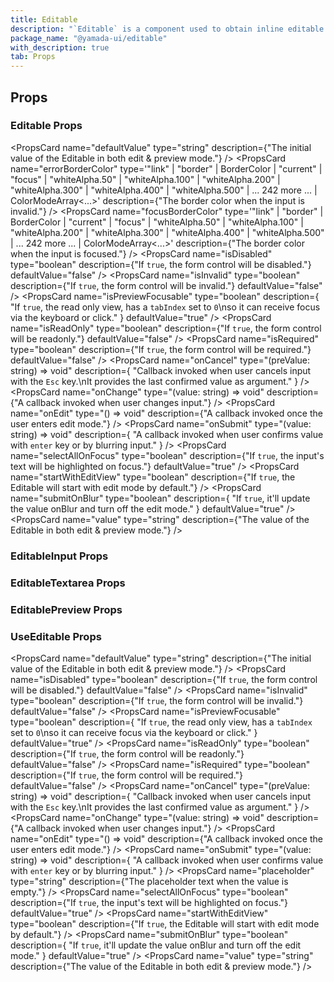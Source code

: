 ```yaml
---
title: Editable
description: "`Editable` is a component used to obtain inline editable text input."
package_name: "@yamada-ui/editable"
with_description: true
tab: Props
---
```


## Props

### Editable Props

<PropsCard
  name="defaultValue"
  type="string"
  description={"The initial value of the Editable in both edit & preview mode."}
/>
<PropsCard
  name="errorBorderColor"
  type='"link" | "border" | BorderColor | "current" | "focus" | "whiteAlpha.50" | "whiteAlpha.100" | "whiteAlpha.200" | "whiteAlpha.300" | "whiteAlpha.400" | "whiteAlpha.500" | ... 242 more ... | ColorModeArray<...>'
  description={"The border color when the input is invalid."}
/>
<PropsCard
  name="focusBorderColor"
  type='"link" | "border" | BorderColor | "current" | "focus" | "whiteAlpha.50" | "whiteAlpha.100" | "whiteAlpha.200" | "whiteAlpha.300" | "whiteAlpha.400" | "whiteAlpha.500" | ... 242 more ... | ColorModeArray<...>'
  description={"The border color when the input is focused."}
/>
<PropsCard
  name="isDisabled"
  type="boolean"
  description={"If `true`, the form control will be disabled."}
  defaultValue="false"
/>
<PropsCard
  name="isInvalid"
  type="boolean"
  description={"If `true`, the form control will be invalid."}
  defaultValue="false"
/>
<PropsCard
  name="isPreviewFocusable"
  type="boolean"
  description={
    "If `true`, the read only view, has a `tabIndex` set to `0`\nso it can receive focus via the keyboard or click."
  }
  defaultValue="true"
/>
<PropsCard
  name="isReadOnly"
  type="boolean"
  description={"If `true`, the form control will be readonly."}
  defaultValue="false"
/>
<PropsCard
  name="isRequired"
  type="boolean"
  description={"If `true`, the form control will be required."}
  defaultValue="false"
/>
<PropsCard
  name="onCancel"
  type="(preValue: string) => void"
  description={
    "Callback invoked when user cancels input with the `Esc` key.\nIt provides the last confirmed value as argument."
  }
/>
<PropsCard
  name="onChange"
  type="(value: string) => void"
  description={"A callback invoked when user changes input."}
/>
<PropsCard
  name="onEdit"
  type="() => void"
  description={"A callback invoked once the user enters edit mode."}
/>
<PropsCard
  name="onSubmit"
  type="(value: string) => void"
  description={
    "A callback invoked when user confirms value with `enter` key or by blurring input."
  }
/>
<PropsCard
  name="selectAllOnFocus"
  type="boolean"
  description={"If `true`, the input's text will be highlighted on focus."}
  defaultValue="true"
/>
<PropsCard
  name="startWithEditView"
  type="boolean"
  description={"If `true`, the Editable will start with edit mode by default."}
/>
<PropsCard
  name="submitOnBlur"
  type="boolean"
  description={
    "If `true`, it'll update the value onBlur and turn off the edit mode."
  }
  defaultValue="true"
/>
<PropsCard
  name="value"
  type="string"
  description={"The value of the Editable in both edit & preview mode."}
/>

### EditableInput Props

### EditableTextarea Props

### EditablePreview Props

### UseEditable Props

<PropsCard
  name="defaultValue"
  type="string"
  description={"The initial value of the Editable in both edit & preview mode."}
/>
<PropsCard
  name="isDisabled"
  type="boolean"
  description={"If `true`, the form control will be disabled."}
  defaultValue="false"
/>
<PropsCard
  name="isInvalid"
  type="boolean"
  description={"If `true`, the form control will be invalid."}
  defaultValue="false"
/>
<PropsCard
  name="isPreviewFocusable"
  type="boolean"
  description={
    "If `true`, the read only view, has a `tabIndex` set to `0`\nso it can receive focus via the keyboard or click."
  }
  defaultValue="true"
/>
<PropsCard
  name="isReadOnly"
  type="boolean"
  description={"If `true`, the form control will be readonly."}
  defaultValue="false"
/>
<PropsCard
  name="isRequired"
  type="boolean"
  description={"If `true`, the form control will be required."}
  defaultValue="false"
/>
<PropsCard
  name="onCancel"
  type="(preValue: string) => void"
  description={
    "Callback invoked when user cancels input with the `Esc` key.\nIt provides the last confirmed value as argument."
  }
/>
<PropsCard
  name="onChange"
  type="(value: string) => void"
  description={"A callback invoked when user changes input."}
/>
<PropsCard
  name="onEdit"
  type="() => void"
  description={"A callback invoked once the user enters edit mode."}
/>
<PropsCard
  name="onSubmit"
  type="(value: string) => void"
  description={
    "A callback invoked when user confirms value with `enter` key or by blurring input."
  }
/>
<PropsCard
  name="placeholder"
  type="string"
  description={"The placeholder text when the value is empty."}
/>
<PropsCard
  name="selectAllOnFocus"
  type="boolean"
  description={"If `true`, the input's text will be highlighted on focus."}
  defaultValue="true"
/>
<PropsCard
  name="startWithEditView"
  type="boolean"
  description={"If `true`, the Editable will start with edit mode by default."}
/>
<PropsCard
  name="submitOnBlur"
  type="boolean"
  description={
    "If `true`, it'll update the value onBlur and turn off the edit mode."
  }
  defaultValue="true"
/>
<PropsCard
  name="value"
  type="string"
  description={"The value of the Editable in both edit & preview mode."}
/>
